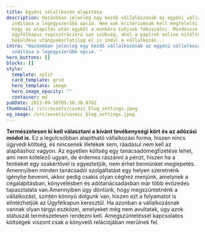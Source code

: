 ```yaml
---
title: Egyéni válallkozás alapítása
description: Hazánkban jelenleg egy kezdő vállalkozónak az egyéni vállalkozás
  indítása a legegyszerűbb opció. Nem sok kritériumnak kell megfelelni ahhoz,
  hogy az alapítás után egyből a munkára tudjunk fókuszálni. Mindössze egy
  ügyfélkapus regisztrációra van szükség, ahol a papírok online kitöltése és
  beküldése utángyakorlatilag el is indul a vállalkozás...
intro: "Hazánkban jelenleg egy kezdő vállalkozónak az egyéni vállalkozás
  indítása a legegyszerűbb opció. "
hero_buttons: []
blocks: []
style:
  template: split
  card_template: grid
  hero_template: image
  hero_image_opacity: ""
  container: md
pubDate: 2023-09-30T05:10:38.976Z
thumbnail: /src/assets/cosmic_blog_settings.jpeg
og_image: /src/assets/cosmic_blog_settings.jpeg
---
```

**Természetesen ki kell választani a kívánt tevékenységi kört és az adózási módot is.** Ez a legolcsóbban alapítható vállalkozási forma, hiszen nincs ügyvédi költség, és nincsenek illetékek sem, ráadásul nem kell az alapításhoz vagyon. Az egyetlen költség egy tanácsadómegfizetése lehet, ami nem kötelező ugyan, de érdemes rászánni a pénzt, hiszen ha a fentieket egy szakértővel is egyeztetjük, nem érhet bennünket meglepetés. Amennyiben minden tanácsadói szolgáltatást egy helyen szeretnénk igénybe bevenni, akkor pedig csakis olyan céghez menjünk, amelynek a cégalapításban, könyvelésben és adótanácsadásban már több évtizedes tapasztalata van.Amennyiben úgy döntünk, hogy megszüntetnénk a vállalkozást, szintén könnyű dolgunk van, hiszen ezt a folyamatot is elintézhetjük az Ügyfélkapun keresztül. Ha azonban a vállalkozásnak vannak olyan tárgyi eszközei, amelyeket még nem avultatak, úgy azok státuszát természetesen rendezni kell. Amegszüntetéssel kapcsolatos költségek viszont csak a könyvelő relációjában merülnek fel.




